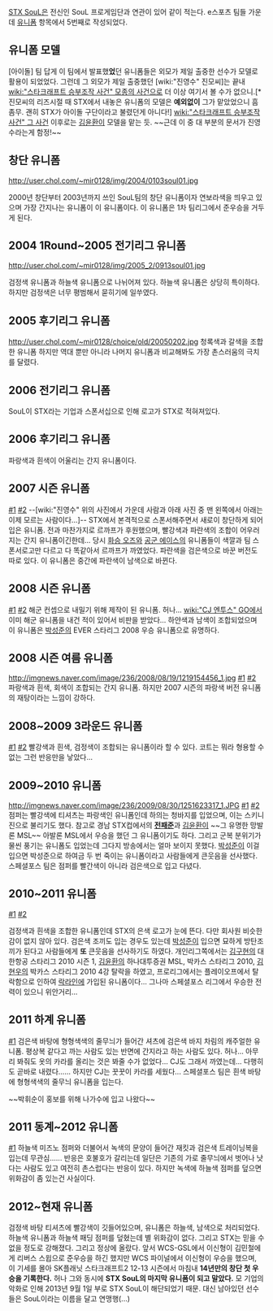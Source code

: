 [[STX SouL]]은 전신인 SouL 프로게임단과 연관이 있어 같이 적는다.
e스포츠 팀들 가운데 [[유니폼]] 항목에서 5번째로 작성되었다.

== 유니폼 모델 ==
[아이돌] 팀 답게 이 팀에서 발표했'''었'''던 유니폼들은 외모가 제일 출중한 선수가 모델로 활용이 되었었다. 그런데 그 외모가 제일 출중했던 [wiki:"진영수" 진모씨]는 끝내 [[wiki:"스타크래프트 승부조작 사건" 모종의 사건]]으로 더 이상 여기서 볼 수가 없으니.[* 진모씨의 리즈시절 때 STX에서 내놓은 유니폼의 모델은 '''예외없이''' 그가 맡았었으니 흠좀무. 괜히 STX가 아이돌 구단이라고 불렸던게 아니다!]  [[wiki:"스타크래프트 승부조작 사건" 그 사건]] 이후로는 [[김윤환]]이 모델을 맡는 듯. ~~근데 이 중 대 부분의 문서가 진영수라는게 함정!~~


== 창단 유니폼 ==

http://user.chol.com/~mir0128/img/2004/0103soul01.jpg

2000년 창단부터 2003년까지 쓰인 SouL팀의 창단 유니폼이자 연보라색을 띄우고 있으며 가장 간지나는 유니폼이 이 유니폼이다. 이 유니폼은 1차 팀리그에서 준우승을 거두게 된다.

== 2004 1Round~2005 전기리그 유니폼 ==

http://user.chol.com/~mir0128/img/2005_2/0913soul01.jpg

검정색 유니폼과 하늘색 유니폼으로 나뉘어져 있다. 하늘색 유니폼은 상당히 특이하다. 하지만 검정색은 너무 평범해서 묻히기에 일쑤였다.

== 2005 후기리그 유니폼 ==
http://user.chol.com/~mir0128/choice/old/20050202.jpg
청록색과 갈색을 조합한 유니폼 하지만 역대 뿐만 아니라 나머지 유니폼과 비교해봐도 가장 촌스러움의 극치를 달렸다.

== 2006 전기리그 유니폼 ==
SouL이 STX라는 기업과 스폰서십으로 인해 로고가 STX로 적혀져있다.

== 2006 후기리그 유니폼 ==
파랑색과 흰색이 어울리는 간지 유니폼이다.

== 2007 시즌 유니폼 ==
[http://www.fomos.kr/board/issue/1189736281_1.jpg #1]
[http://www.fomos.kr/board/issue/1180577834_1.jpg #2]
--[wiki:"진영수" 위의 사진에서 가운데 사람과 아래 사진 중 맨 왼쪽에서 아래는 이제 모르는 사람이다...]--
STX에서 본격적으로 스폰서해주면서 새로이 창단하게 되어 입은 유니폼. 전과 마찬가지로 르까프가 후원했으며, 빨강색과 파란색의 조합이 어우러지는 간지 유니폼이긴한데... 당시 [[화승 오즈]]와 [[공군 에이스]]의 유니폼들이 색깔과 팀 스폰서로고만 다르고 다 똑같아서 르까프가 까였었다. 파란색을 검은색으로 바꾼 버전도 따로 있다. 이 유니폼은 중간에 파란색이 남색으로 바뀐다.

== 2008 시즌 유니폼 ==
[http://www.fomos.kr/board/issue/1210900259_1.jpg #1]
[http://www.fomos.kr/board/interview/1216350750_1.jpg #2]
해군 컨셉으로 내밀기 위해 제작이 된 유니폼. 허나... [[wiki:"CJ 엔투스" GO]]에서 이미 해군 유니폼을 내건 적이 있어서 비판을 받았다... 하얀색과 남색이 조합되었으며 이 유니폼은 [[박성준]]의 EVER 스타리그 2008 우승 유니폼으로 유명하다.

== 2008 시즌 여름 유니폼 ==
http://imgnews.naver.com/image/236/2008/08/19/1219154456_1.jpg
[http://www.fomos.kr/board/issue/1223039834_1.jpg #1]
[http://www.fomos.kr/board/issue/1225204321_1.jpg #2]
파랑색과 흰색, 회색이 조합되는 간지 유니폼. 하지만 2007 시즌의 파랑색 버전 유니폼의 재탕이라는 느낌이 강하다.

== 2008~2009 3라운드 유니폼 ==
[http://www.fomos.kr/board/issue/1228968179_1.jpg #1]
[http://www.fomos.kr/board/issue/1234783187_1.jpg #2]
빨강색과 흰색, 검정색이 조합되는 유니폼이라 할 수 있다. 코트는 뭐라 형용할 수 없는 그런 반응만을 낳았다... 

== 2009~2010 유니폼 ==
http://imgnews.naver.com/image/236/2009/08/30/1251623317_1.JPG
[http://www.fomos.kr/board/issue/1251090615_1.jpg #1]
[http://www.fomos.kr/board/news/1252737598_1.jpg #2]
점퍼는 빨강색에 티셔츠는 파랑색인 유니폼인데 하의는 청바지를 입었으며, 이는 스키니진으로 불리기도 했다. 참고로 경남 STX컵에서의 '''[[전패준]]'''과 [[김윤환]]이 ~~그 유명한 망발론 MSL~~ 아발론 MSL에서 우승을 했던 그 유니폼이기도 하다. 그리고 군복 분위기가 물씬 풍기는 유니폼도 입었는데 그다지 방송에서는 얼마 보이지 못했다. [[박성준]]이 이걸 입으면 박성준으로 하여금 두 번 죽이는 유니폼이라고 사람들에게 큰웃음을 선사했다. 스페셜포스 팀은 점퍼를 빨간색이 아니라 검은색으로 입고 다녔다.

== 2010~2011 유니폼 ==
[http://www.fomos.kr/board/news/1287490920_1.jpg #1]
[http://www.fomos.kr/board/issue/1270710587_1.jpg #2]

검정색과 흰색을 조합한 유니폼인데 STX의 은색 로고가 눈에 뜬다. 다만 회사원 비슷한 감이 없지 않아 있다. 검은색 조끼도 입는 경우도 있는데 [[박성준]]이 입으면 묘하게 방탄조끼가 된다고 사람들에게 '''또''' 큰웃음을 선사하기도 하였다.
개인리그쪽에서는 [[김구현]]의 대한항공 스타리그 2010 시즌 1, [[김윤환]]의 하나대투증권 MSL, 박카스 스타리그 2010, [[김현우]]의 박카스 스타리그 2010 4강 탈락을 하였고, 프로리그에서는 플레이오프에서 탈락함으로 인하여 [[락라인]]에 가입된 유니폼이다... 그나마 스페셜포스 리그에서 우승한 전력이 있으니 위안거리...

== 2011 하계 유니폼 ==
[http://www.fomos.kr/board/issue/1309231542_1.jpg #1]
검은색 바탕에 형형색색의 줄무늬가 들어간 셔츠에 검은색 바지 차림의 캐주얼한 유니폼. 평상복 같다고 까는 사람도 있는 반면에 간지라고 하는 사람도 있다. 허나... 아무리 봐줘도 옷의 카라를 올리는 것은 봐줄 수가 없었다... CJ도 그래서 까였는데... 다행히도 곧바로 내렸다...... 하지만 CJ는 꿋꿋이 카라를 세웠다...
스페셜포스 팀은 흰색 바탕에 형형색색의 줄무늬 유니폼을 입는다.

~~박휘순이 홍보를 위해 나가수에 입고 나왔다~~

== 2011 동계~2012 유니폼 ==
[http://www.fomos.kr/board/news/1326002146_1.jpg #1]
하늘색 미즈노 점퍼와 더불어서 녹색의 문양이 들어간 재킷과 검은색 트레이닝복을 입는데 무관심......
반응은 호불호가 갈리는데 일단은 기존의 가로 줄무늬에서 벗어나 낫다는 사람도 있고 여전히 촌스럽다는 반응이 있다.
하지만 녹색에 하늘색 점퍼를 덮으면 위화감이 좀 있는건 사실이다.

== 2012~현재 유니폼 ==
검정색 바탕 티셔츠에 빨강색이 깃들어있으며, 유니폼은 하늘색, 남색으로 처리되었다. 하늘색 유니폼과 하늘색 패딩 점퍼를 덮혔는데 별 위화감이 없다.
그리고 STX는 믿을 수 없을 정도로 강해졌다. 그리고 정상에 올랐다. 앞서 WCS-GSL에서 이신형이 김민철에게 리버스 스윕으로 준우승을 하긴 했지만 WCS 파이널에서 이신형이 우승을 했으며, 이 기세를 몰아 SK플래닛 스타크래프트2 12-13 시즌에서 마침내 '''14년만의 창단 첫 우승을 기록한다.''' 허나 그와 동시에 '''STX SouL의 마지막 유니폼이 되고 말았다.''' 모 기업의 악화로 인해 2013년 9월 1일 부로 STX SouL이 해단되었기 때문. 대신 남아있던 선수들은 SouL이라는 이름을 달고 연맹행(...)
